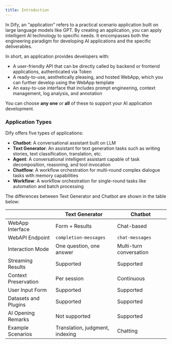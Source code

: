 ```yaml
---
title: Introduction
---
```


In Dify, an "application" refers to a practical scenario application built on large language models like GPT. By creating an application, you can apply intelligent AI technology to specific needs. It encompasses both the engineering paradigm for developing AI applications and the specific deliverables.

In short, an application provides developers with:

* A user-friendly API that can be directly called by backend or frontend applications, authenticated via Token
* A ready-to-use, aesthetically pleasing, and hosted WebApp, which you can further develop using the WebApp template
* An easy-to-use interface that includes prompt engineering, context management, log analysis, and annotation

You can choose **any one** or **all** of these to support your AI application development.

### Application Types

Dify offers five types of applications:

* **Chatbot**: A conversational assistant built on LLM
* **Text Generator**: An assistant for text generation tasks such as writing stories, text classification, translation, etc.
* **Agent**: A conversational intelligent assistant capable of task decomposition, reasoning, and tool invocation
* **Chatflow**: A workflow orchestration for multi-round complex dialogue tasks with memory capabilities
* **Workflow**: A workflow orchestration for single-round tasks like automation and batch processing

The differences between Text Generator and Chatbot are shown in the table below:

<table>
  <thead>
    <tr>
      <th></th>
      <th>Text Generator</th>
      <th>Chatbot</th>
    </tr>
  </thead>
  <tbody>
    <tr>
      <td>WebApp Interface</td>
      <td>Form + Results</td>
      <td>Chat-based</td>
    </tr>
    <tr>
      <td>WebAPI Endpoint</td>
      <td><code>completion-messages</code></td>
      <td><code>chat-messages</code></td>
    </tr>
    <tr>
      <td>Interaction Mode</td>
      <td>One question, one answer</td>
      <td>Multi-turn conversation</td>
    </tr>
    <tr>
      <td>Streaming Results</td>
      <td>Supported</td>
      <td>Supported</td>
    </tr>
    <tr>
      <td>Context Preservation</td>
      <td>Per session</td>
      <td>Continuous</td>
    </tr>
    <tr>
      <td>User Input Form</td>
      <td>Supported</td>
      <td>Supported</td>
    </tr>
    <tr>
      <td>Datasets and Plugins</td>
      <td>Supported</td>
      <td>Supported</td>
    </tr>
    <tr>
      <td>AI Opening Remarks</td>
      <td>Not supported</td>
      <td>Supported</td>
    </tr>
    <tr>
      <td>Example Scenarios</td>
      <td>Translation, judgment, indexing</td>
      <td>Chatting</td>
    </tr>
  </tbody>
</table>
